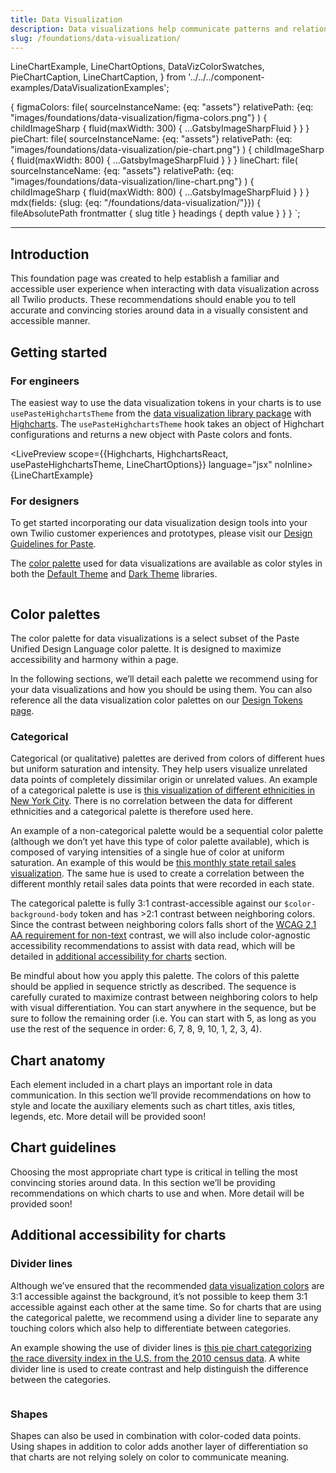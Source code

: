 ```yaml
---
title: Data Visualization
description: Data visualizations help communicate patterns and relationships in a data set.
slug: /foundations/data-visualization/
---
```





  LineChartExample,
  LineChartOptions,
  DataVizColorSwatches,
  PieChartCaption,
  LineChartCaption,
} from '../../../component-examples/DataVisualizationExamples';

  {
    figmaColors: file(
      sourceInstanceName: {eq: "assets"}
      relativePath: {eq: "images/foundations/data-visualization/figma-colors.png"}
    ) {
      childImageSharp {
        fluid(maxWidth: 300) {
          ...GatsbyImageSharpFluid
        }
      }
    }
    pieChart: file(
      sourceInstanceName: {eq: "assets"}
      relativePath: {eq: "images/foundations/data-visualization/pie-chart.png"}
    ) {
      childImageSharp {
        fluid(maxWidth: 800) {
          ...GatsbyImageSharpFluid
        }
      }
    }
    lineChart: file(
      sourceInstanceName: {eq: "assets"}
      relativePath: {eq: "images/foundations/data-visualization/line-chart.png"}
    ) {
      childImageSharp {
        fluid(maxWidth: 800) {
          ...GatsbyImageSharpFluid
        }
      }
    }
    mdx(fields: {slug: {eq: "/foundations/data-visualization/"}}) {
      fileAbsolutePath
      frontmatter {
        slug
        title
      }
      headings {
        depth
        value
      }
    }
  }
`;

<content>

<ComponentHeader
  name={props.pageContext.frontmatter.title}
  description={props.pageContext.frontmatter.description}
  categoryRoute={SidebarCategoryRoutes.FOUNDATIONS}
/>

</content>

---

<contentwrapper>

<PageAside data={props.data.mdx} />

<content>

## Introduction

This foundation page was created to help establish a familiar and accessible user experience when interacting with data visualization across all Twilio products. These recommendations should enable you to tell accurate and convincing stories around data in a visually consistent and accessible manner.

## Getting started

### For engineers

The easiest way to use the data visualization tokens in your charts is to use `usePasteHighchartsTheme` from the [data visualization library package](/core/libraries/data-visualization) with [Highcharts](https://www.highcharts.com/). The `usePasteHighchartsTheme` hook takes an object of Highchart configurations and returns a new object with Paste colors and fonts.

<LivePreview scope={{Highcharts, HighchartsReact, usePasteHighchartsTheme, LineChartOptions}} language="jsx" noInline>
  {LineChartExample}
</LivePreview>

### For designers

To get started incorporating our data visualization design tools into your own Twilio customer experiences and prototypes, please visit our [Design Guidelines for Paste](/introduction/for-designers/design-guidelines).

The [color palette](#color-palettes) used for data visualizations are available as color styles in both the [Default Theme](https://www.figma.com/file/OZKRQFOkOAl413m5JVIYE6/Paste-Default-Theme) and [Dark Theme](https://www.figma.com/file/TZMBaCxXkX8u5aVRVYboid/Paste-Dark-Theme?node-id=0%3A1) libraries.

<Box maxWidth="size30" paddingBottom="space110" marginX="auto">
  <Img fluid={props.data.figmaColors.childImageSharp.fluid} />
</Box>

## Color palettes

The color palette for data visualizations is a select subset of the Paste Unified Design Language color palette. It is designed to maximize accessibility and harmony within a page.

In the following sections, we’ll detail each palette we recommend using for your data visualizations and how you should be using them. You can also reference all the data visualization color palettes on our [Design Tokens page](/tokens).

### Categorical

Categorical (or qualitative) palettes ​​are derived from colors of different hues but uniform saturation and intensity. They help users visualize unrelated data points of completely dissimilar origin or unrelated values. An example of a categorical palette is use is [this visualization of different ethnicities in New York City](http://archive.nytimes.com/www.nytimes.com/interactive/2011/01/23/nyregion/20110123-nyc-ethnic-neighborhoods-map.html?_r=0). There is no correlation between the data for different ethnicities and a categorical palette is therefore used here.

An example of a non-categorical palette would be a sequential color palette (although we don’t yet have this type of color palette available), which is composed of varying intensities of a single hue of color at uniform saturation. An example of this would be [this monthly state retail sales visualization](https://www.census.gov/library/visualizations/interactive/monthly-state-retail-sales.html). The same hue is used to create a correlation between the different monthly retail sales data points that were recorded in each state.

The categorical palette is fully 3:1 contrast-accessible against our `$color-background-body` token and has >2:1 contrast between neighboring colors. Since the contrast between neighboring colors falls short of the [WCAG 2.1 AA requirement for non-text](https://www.w3.org/WAI/WCAG21/Understanding/non-text-contrast.html) contrast, we will also include color-agnostic accessibility recommendations to assist with data read, which will be detailed in [additional accessibility for charts](#additional-accessibility-for-charts) section.

<Callout>
  <CalloutTitle as="h3">Be mindful about how you apply this palette.</CalloutTitle>
  <CalloutText>
    The colors of this palette should be applied in sequence strictly as described. The sequence is carefully curated to
    maximize contrast between neighboring colors to help with visual differentiation. You can start anywhere in the
    sequence, but be sure to follow the remaining order (i.e. You can start with 5, as long as you use the rest of the
    sequence in order: 6, 7, 8, 9, 10, 1, 2, 3, 4).
  </CalloutText>
</Callout>

<DataVizColorSwatches />

## Chart anatomy

Each element included in a chart plays an important role in data communication. In this section we’ll provide recommendations on how to style and locate the auxiliary elements such as chart titles, axis titles, legends, etc. More detail will be provided soon!

## Chart guidelines

Choosing the most appropriate chart type is critical in telling the most convincing stories around data. In this section we’ll be providing recommendations on which charts to use and when. More detail will be provided soon!

## Additional accessibility for charts

### Divider lines

Although we’ve ensured that the recommended [data visualization colors](#color-palettes) are 3:1 accessible against the background, it’s not possible to keep them 3:1 accessible against each other at the same time. So for charts that are using the categorical palette, we recommend using a divider line to separate any touching colors which also help to differentiate between categories.

An example showing the use of divider lines is [this pie chart categorizing the race diversity index in the U.S. from the 2010 census data](https://www.census.gov/content/dam/Census/newsroom/blogs/2021/rsblog-meauring-race-ethnic-diversity-2020-census/rsblog-measuring-race-ethnic-diversity-2020-census-figure4.jpg). A white divider line is used to create contrast and help distinguish the difference between the categories.

<Img fluid={props.data.pieChart.childImageSharp.fluid} />
<PieChartCaption />

### Shapes

Shapes can also be used in combination with color-coded data points. Using shapes in addition to color adds another layer of differentiation so that charts are not relying solely on color to communicate meaning.

<Img fluid={props.data.lineChart.childImageSharp.fluid} />
<LineChartCaption />

</content>

</contentwrapper>
